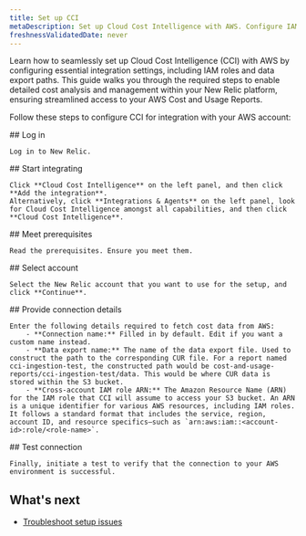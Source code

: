 ```yaml
---
title: Set up CCI
metaDescription: Set up Cloud Cost Intelligence with AWS. Configure IAM roles and data paths for detailed cost analysis and streamlined access in New Relic.
freshnessValidatedDate: never
---
```


Learn how to seamlessly set up Cloud Cost Intelligence (CCI) with AWS by configuring essential integration settings, including IAM roles and data export paths. This guide walks you through the required steps to enable detailed cost analysis and management within your New Relic platform, ensuring streamlined access to your AWS Cost and Usage Reports.

Follow these steps to configure CCI for integration with your AWS account:

<Steps>
  <Step>
    ## Log in

    Log in to New Relic.
  </Step>

  <Step>
    ## Start integrating

    Click **Cloud Cost Intelligence** on the left panel, and then click **Add the integration**.
    Alternatively, click **Integrations & Agents** on the left panel, look for Cloud Cost Intelligence amongst all capabilities, and then click **Cloud Cost Intelligence**.
  </Step>

  <Step>
    ## Meet prerequisites

    Read the prerequisites. Ensure you meet them.
  </Step>

  <Step>
    ## Select account

    Select the New Relic account that you want to use for the setup, and click **Continue**.

  </Step>

  <Step>
    ## Provide connection details

    Enter the following details required to fetch cost data from AWS:
        - **Connection name:** Filled in by default. Edit if you want a custom name instead.
        - **Data export name:** The name of the data export file. Used to construct the path to the corresponding CUR file. ​​For a report named cci-ingestion-test, the constructed path would be cost-and-usage-reports/cci-ingestion-test/data. This would be where CUR data is stored within the S3 bucket.
        - **Cross-account IAM role ARN:** The Amazon Resource Name (ARN) for the IAM role that CCI will assume to access your S3 bucket. An ARN is a unique identifier for various AWS resources, including IAM roles. It follows a standard format that includes the service, region, account ID, and resource specifics—such as `arn:aws:iam::<account-id>:role/<role-name>`.

  </Step>

  <Step>
    ## Test connection

    Finally, initiate a test to verify that the connection to your AWS environment is successful.
  
  </Step>
</Steps>

## What's next
- [Troubleshoot setup issues]()
